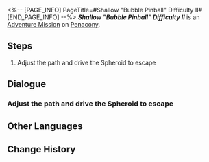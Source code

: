 <%-- [PAGE_INFO]
PageTitle=#Shallow "Bubble Pinball" Difficulty II#
[END_PAGE_INFO] --%>
{{Stub|Dialogue.}}
{{Mission Infobox
|id            = 8020213
|title         = 
|image         = <!--Mission Shallow "Bubble Pinball" Difficulty II.png-->
|type          = Adventure
|event_name    = 
|chapter       = 
|requirements  = {{subst:void|<!--Unknown: {"Type":"Manual"}-->}}
|summary       = <!--official mission summary from Fate's Atlas-->
|characters    = Brother Hanu; Brother Hanu's Lackey; Trailblazer; Your Cellmate
|startLocation = [[Penacony]] - [[Shallow "Bubble Pinball" Difficulty II]]
|world         = Penacony
|area          = Shallow "Bubble Pinball" Difficulty II
|prev          = 
|next          = 
|rewards       = 
}}
'''''Shallow "Bubble Pinball" Difficulty II''''' is an [[Adventure Mission]] on [[Penacony]].

==Steps==
# Adjust the path and drive the Spheroid to escape

<!--
==Gameplay Notes==

--><!--
==Trial Character==

-->
==Dialogue==
{{Stub Dialogue}}
{{Dialogue End}}

===Adjust the path and drive the Spheroid to escape{{subst:void|<!--802021304-->}}===
{{Mission Description|type=adventure|location=Shallow "Bubble Pinball" Difficulty II|update|The prison wardens have destroyed the Spheroid lane. You have to manually reroute the course to repair the lanes, or you'll never be able to reunite with your companions.}}
{{Dialogue Start}}
:{{tx}}
{{Dialogue End}}

==Other Languages==
{{Other Languages
|en   = Shallow "Bubble Pinball" Difficulty II
|zhs  = 浅层「气泡弹珠」难度II
|zht  = 淺層「氣泡彈珠」難度II
|ja   = 表層夢境「バブルピンボール」難易度II
|ko   = 얕은 층 「버블 핀볼」 난이도 II
|es   = Burbupinball superficial, dificultad&nbsp;II
|fr   = Surface&nbsp;: «&nbsp;Flipper à bulles&nbsp;» difficulté&nbsp;II
|ru   = Верхний мир: Сферомёт II
|th   = "พินบอลหรรษา" ชั้นตื้น ระดับความยาก II
|vi   = "Bi Bong Bóng" Tầng Cạn - Độ Khó II
|de   = Seicht „Flipperkugel“ Schwierigkeitsgrad II
|id   = "Pinball Gelembung" yang Dangkal: Tingkat Kesulitan II
|pt   = "Pinball de Bolha" Raso Dificuldade II
}}

==Change History==
{{Change History|2.0}}
